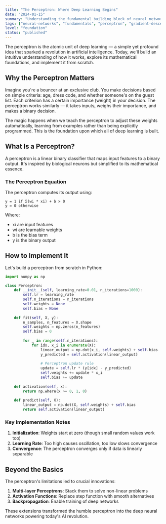 ```yaml
---
title: "The Perceptron: Where Deep Learning Begins"
date: "2024-01-15"
summary: "Understanding the fundamental building block of neural networks through intuition, mathematics, and implementation."
tags: ["neural-networks", "fundamentals", "perceptron", "gradient-descent"]
level: "foundation"
status: "published"
---
```


The perceptron is the atomic unit of deep learning — a simple yet profound idea that sparked a revolution in artificial intelligence. Today, we'll build an intuitive understanding of how it works, explore its mathematical foundations, and implement it from scratch.

## Why the Perceptron Matters

Imagine you're a bouncer at an exclusive club. You make decisions based on simple criteria: age, dress code, and whether someone's on the guest list. Each criterion has a certain importance (weight) in your decision. The perceptron works similarly — it takes inputs, weighs their importance, and makes a binary decision.

The magic happens when we teach the perceptron to adjust these weights automatically, learning from examples rather than being explicitly programmed. This is the foundation upon which all of deep learning is built.

## What Is a Perceptron?

A perceptron is a linear binary classifier that maps input features to a binary output. It's inspired by biological neurons but simplified to its mathematical essence.

### The Perceptron Equation

The perceptron computes its output using:

```
y = 1 if Σ(wi * xi) + b > 0
y = 0 otherwise
```

Where:
- xi are input features
- wi are learnable weights
- b is the bias term
- y is the binary output

## How to Implement It

Let's build a perceptron from scratch in Python:

```python
import numpy as np

class Perceptron:
    def __init__(self, learning_rate=0.01, n_iterations=1000):
        self.lr = learning_rate
        self.n_iterations = n_iterations
        self.weights = None
        self.bias = None
        
    def fit(self, X, y):
        n_samples, n_features = X.shape
        self.weights = np.zeros(n_features)
        self.bias = 0
        
        for _ in range(self.n_iterations):
            for idx, x_i in enumerate(X):
                linear_output = np.dot(x_i, self.weights) + self.bias
                y_predicted = self.activation(linear_output)
                
                # Perceptron update rule
                update = self.lr * (y[idx] - y_predicted)
                self.weights += update * x_i
                self.bias += update
                
    def activation(self, x):
        return np.where(x >= 0, 1, 0)
    
    def predict(self, X):
        linear_output = np.dot(X, self.weights) + self.bias
        return self.activation(linear_output)
```

### Key Implementation Notes

1. **Initialization**: Weights start at zero (though small random values work too)
2. **Learning Rate**: Too high causes oscillation, too low slows convergence
3. **Convergence**: The perceptron converges only if data is linearly separable

## Beyond the Basics

The perceptron's limitations led to crucial innovations:

1. **Multi-layer Perceptrons**: Stack them to solve non-linear problems
2. **Activation Functions**: Replace step function with smooth alternatives
3. **Backpropagation**: Enable training of deep networks

These extensions transformed the humble perceptron into the deep neural networks powering today's AI revolution.